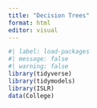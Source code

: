 ```yaml
---
title: "Decision Trees"
format: html
editor: visual
---
```


```r
#| label: load-packages
#| message: false
#| warning: false
library(tidyverse)
library(tidymodels)
library(ISLR)
data(College)
```
